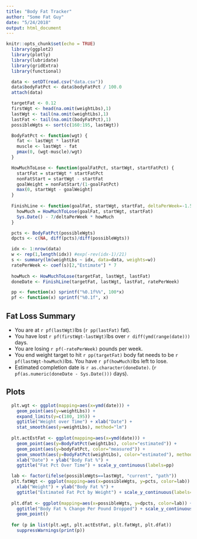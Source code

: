 ```yaml
---
title: "Body Fat Tracker"
author: "Some Fat Guy"
date: "5/24/2018"
output: html_document
---
```


```r
knitr::opts_chunk$set(echo = TRUE)
  library(ggplot2)
  library(plotly)
  library(lubridate)
  library(gridExtra)
  library(functional)

  data <- setDT(read.csv("data.csv"))
  data$bodyFatPct <- data$bodyFatPct / 100.0
  attach(data)

  targetFat <- 0.12
  firstWgt <- head(na.omit(weightLbs),1)
  lastWgt <- tail(na.omit(weightLbs),1)
  lastFat <- tail(na.omit(bodyFatPct),1)
  possibleWgts <- sort(c(160:195, lastWgt))

  BodyFatPct <- function(wgt) {
    fat <- lastWgt * lastFat
    muscle <- lastWgt - fat
    pmax(0, (wgt-muscle)/wgt)
  }

  HowMuchToLose <- function(goalFatPct, startWgt, startFatPct) {
    startFat = startWgt * startFatPct
    nonFatStart = startWgt - startFat
    goalWeight = nonFatStart/(1-goalFatPct)
    max(0, startWgt - goalWeight)
  }
  
  FinishLine <- function(goalFat, startWgt, startFat, deltaPerWeek=-1.5) {
    howMuch = HowMuchToLose(goalFat, startWgt, startFat)
    Sys.Date() - 7/deltaPerWeek * howMuch
  }

  pcts <- BodyFatPct(possibleWgts)
  dpcts <- c(NA, diff(pcts)/diff(possibleWgts))

  idx <- 1:nrow(data)
  w <- rep(1,length(idx)) #exp(-rev(idx-1)/21)
  s <- summary(lm(weightLbs ~ idx, data=data, weights=w))
  ratePerWeek <- coef(s)[2,"Estimate"] * 7
  
  howMuch <- HowMuchToLose(targetFat, lastWgt, lastFat)
  doneDate <- FinishLine(targetFat, lastWgt, lastFat, ratePerWeek)

  pp <- function(x) sprintf("%0.1f%%", 100*x)
  pf <- function(x) sprintf("%0.1f", x)
```

## Fat Loss Summary
 - You are at `r pf(lastWgt) `lbs (`r pp(lastFat) ` fat).  
 - You have lost `r pf(firstWgt-lastWgt) `lbs over `r diff(ymd(range(date)))` days.
 - You are losing `r pf(-ratePerWeek) ` pounds per week.
 - You end weight target to hit `r pp(targetFat)` body fat needs to be `r pf(lastWgt-howMuch)`lbs. You have `r pf(howMuch)`lbs left to lose.
 - Estimated completion date is `r as.character(doneDate)`. (`r pf(as.numeric(doneDate - Sys.Date()))` days).

## Plots

```r
  plt.wgt <- ggplot(mapping=aes(x=ymd(date))) + 
    geom_point(aes(y=weightLbs)) + 
    expand_limits(y=c(180, 195)) + 
    ggtitle("Weight over Time") + xlab("Date") + 
    stat_smooth(aes(y=weightLbs), method="lm")
  
  plt.actEstFat <- ggplot(mapping=aes(x=ymd(date))) + 
    geom_point(aes(y=BodyFatPct(weightLbs), color="estimated")) + 
    geom_point(aes(y=bodyFatPct, color="measured")) +
    geom_smooth(aes(y=BodyFatPct(weightLbs), color="estimated"), method="lm") + 
    xlab("Date") + ylab("Body Fat %") +
    ggtitle("Fat Pct Over Time") + scale_y_continuous(labels=pp)

  lab <- factor(ifelse(possibleWgts==lastWgt, "current", "path"))
  plt.fatWgt <- ggplot(mapping=aes(x=possibleWgts, y=pcts, color=lab)) + 
    xlab("Weight") + ylab("Body Fat %") +
    ggtitle("Estimated Fat Pct by Weight") + scale_y_continuous(labels=function(x) sprintf("%0.1f%%", 100*x)) + geom_point()
  
  plt.dfat <- ggplot(mapping=aes(x=possibleWgts, y=dpcts, color=lab)) + xlab("Weight") + ylab("Delta Body Fat %") +
    ggtitle("Body Fat % Change Per Pound Dropped") + scale_y_continuous(labels=function(x) sprintf("%0.2f%%", 100*x)) +
    geom_point()
  
  for (p in list(plt.wgt, plt.actEstFat, plt.fatWgt, plt.dfat))
    suppressWarnings(print(p))

```